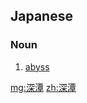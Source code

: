 ==Japanese==
{{ja-kanjitab|しん|たん|yomi=on}}

===Noun===
{{ja-noun|しんたん}}
# [[abyss]]

[[mg:深潭]]
[[zh:深潭]]